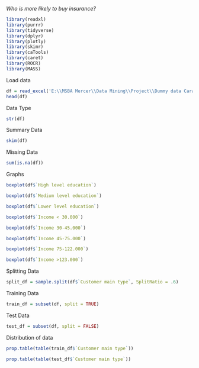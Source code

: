 *Who is more likely to buy insurance?*

```r
library(readxl)
library(purrr)
library(tidyverse)
library(dplyr)
library(plotly)
library(skimr)
library(caTools)
library(caret)
library(ROCR)
library(MASS)
```

Load data

```r
df = read_excel('E:\\MSBA Mercer\\Data Mining\\Project\\Dummy data Caravan\\cardata.xlsx')
head(df)
```
Data Type
```r
str(df)
```
Summary Data
```r
skim(df)
```

Missing Data
```r
sum(is.na(df))
```
Graphs
```r
boxplot(df$`High level education`)
```

```r
boxplot(df$`Medium level education`)
```
```r
boxplot(df$`Lower level education`)
```
```r
boxplot(df$`Income < 30.000`)
```

```r
boxplot(df$`Income 30-45.000`)
```

```r
boxplot(df$`Income 45-75.000`)
```

```r
boxplot(df$`Income 75-122.000`)
```
```r
boxplot(df$`Income >123.000`)
```
Splitting Data
```r
split_df = sample.split(df$`Customer main type`, SplitRatio = .6)
```

Training Data
```r
train_df = subset(df, split = TRUE)
```

Test Data
```r
test_df = subset(df, split = FALSE)
```

Distribution of data
```r
prop.table(table(train_df$`Customer main type`))

prop.table(table(test_df$`Customer main type`))
```



